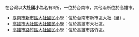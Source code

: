在台灣以'''大社國小'''為名有3所，一位於台南市，其他兩所位於高雄市。
* [[臺南市新市區大社國民小學|臺南市新市區大社國民小學]]：位於台南市新市區大社-{里}-。
* [[高雄市大社區大社國民小學|高雄市大社區大社國民小學]]：位於高雄市大社區。
* [[高雄市路竹區大社國民小學|高雄市路竹區大社國民小學]]：位於高雄市路竹區。
{{disambig|Cat=四字消歧義}}